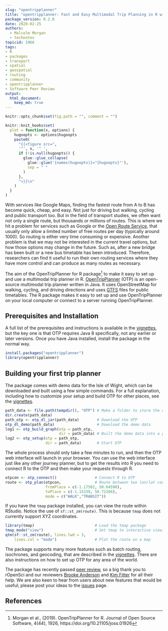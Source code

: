 ```yaml
---
slug: "opentripplanner"
title: "opentripplanner: Fast and Easy Multimodal Trip Planning in R with OpenTripPlanner"
package_version: 0.2.0
date: 2020-02-25
authors:
  - Malcolm Morgan
  - technotes
topicid: 1966
tags:
- R
- packages
- transport
- spatial
- geospatial
- routing
- community
- opentripplanner
- Software Peer Review
output: 
  html_document:
    keep_md: true
---
```


```r
knitr::opts_chunk$set(fig.path = "", comment = "")

knitr::knit_hooks$set(
  plot = function(x, options) {
    hugoopts <- options$hugoopts
    paste0(
      "{{<figure src=",
      '"', x, '" ',
      if (!is.null(hugoopts)) {
        glue::glue_collapse(
          glue::glue('{names(hugoopts)}="{hugoopts}"'),
          sep = " "
        )
      },
      ">}}\n"
    )
  }
)
```


With services like Google Maps, finding the fastest route from A to B has become quick, cheap, and easy. Not just for driving but walking, cycling and public transport too. But in the field of transport studies, we often want not only a single route, but thousands or millions of routes. This is where we hit a problem for services such as Google or the [Open Route Service](https://openrouteservice.org/), that usually only allow a limited number of free routes per day (typically around 1000). So routing is either very time consuming or expensive. Another problem is that we may not be interested in the current travel options, but how those options may change in the future. Such as, after a new bridge has been built or a new bus timetable has been introduced. Therefore, researchers can find it useful to run their own routing services where they have more control and can produce as many routes as necessary. 

The aim of the OpenTripPlanner for R package[^1] to make it easy to set up and use a multimodal trip planner in R. [OpenTripPlanner](https://www.opentripplanner.org/) (OTP) is an open-source multimodal trip planner written in Java. It uses OpenStreetMap for walking, cycling, and driving directions and uses [GTFS](https://developers.google.com/transit/gtfs) files for public timetables. The R package makes it easy to set up and use OpenTripPlanner on your local computer or connect to a server running OpenTripPlanner.

## Prerequisites and Installation 

A full list of the prerequisites and instructions is available in the  [vignettes](https://docs.ropensci.org/opentripplanner/articles/opentripplanner.html), but the key one is that OTP requires Java 8 specifically, not any earlier or later versions. Once you have Java installed,  install the package in the normal way.

```r
install.packages("opentripplanner") 
library(opentripplanner) 
``` 

## Building your first trip planner

The package comes with demo data for the Isle of Wight, which can be downloaded and built using a few simple commands. For a full explanation, including how to customize your setup and build OTP for other places, see the [vignettes](https://docs.ropensci.org/opentripplanner/articles/opentripplanner.html). 

```r
path_data <- file.path(tempdir(), "OTP") # Make a folder to store the data 
dir.create(path_data)  
path_otp <- otp_dl_jar(path_data)        # Download the OTP 
otp_dl_demo(path_data)                   # Download the demo data 
log1 <- otp_build_graph(otp = path_otp, 
                        dir = path_data) # Built the demo data into a graph 
log2 <- otp_setup(otp = path_otp, 
                  dir = path_data)       # Start OTP 
``` 

The whole process should only take a few minutes to run, and then the OTP web interface will launch in your browser. You can use the web interface just like any other journey planner, but to get the results into R you need to connect R to the OTP and then make your requests through R.

```r
otpcon <- otp_connect()                 # Connect R to OTP 
route <- otp_plan(otpcon,               # Route between two lon/lat coordinates 
                  fromPlace = c(-1.17502, 50.64590),  
                  toPlace = c(-1.15339, 50.72266),
                  mode = c("WALK","TRANSIT")) 
```

If you have the `tmap` package installed, you can view the route within RStudio. Notice the use of `sf::st_zm(route)`. This is because `tmap` does not currently support XYZ coordinates. 

```r
library(tmap)                           # Load the tmap package 
tmap_mode("view")                       # Set tmap to interactive viewing 
qtm(sf::st_zm(route), lines.lwd = 3, 
    lines.col = "mode")                 # Plot the route on a map 
``` 


The package supports many more features such as batch routing, isochrones, and geocoding, that are described in the [vignettes](https://docs.ropensci.org/opentripplanner/). There are also instructions on how to set up OTP for any area of the world.

The package has recently passed [peer review](https://github.com/ropensci/software-review/issues/295), so a big thank you to rOpenSci and our reviewers [Brooke Anderson](/authors/brooke-anderson/) and [Kim Fitter](https://github.com/kimnewzealand) for all their help. We are also keen to hear from users about new features that would be useful; please post your ideas to the [issues](https://github.com/ropensci/opentripplanner/issues) page. 

## References

[^1]: Morgan et al., (2019). OpenTripPlanner for R. Journal of Open Source Software, 4(44), 1926, https://doi.org/10.21105/joss.01926
